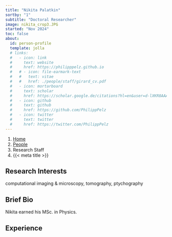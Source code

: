 ```yaml
---
title: "Nikita Palatkin"
sortby: "1"
subtitle: "Doctoral Researcher"
image: nikita_crop3.JPG
started: "Nov 2024"
toc: false
about:
  id: person-profile
  template: jolla
  # links:
  #   - icon: link
  #     text: website
  #     href: https://philipppelz.github.io
  #   # - icon: file-earmark-text
  #   #   text: vitae
  #   #   href: ./people/staff/girard_cv.pdf
  #   - icon: mortarboard
  #     text: scholar
  #     href: https://scholar.google.de/citations?hl=en&user=d-lXKR8AAAAJ
  #   - icon: github
  #     text: github
  #     href: https://github.com/PhilippPelz
  #   - icon: twitter
  #     text: twitter
  #     href: https://twitter.com/PhilippPelz
---
```


```{=html}
<nav aria-label="breadcrumb">
  <ol class="breadcrumb">
    <li class="breadcrumb-item"><a href="../../index.html">Home</a></li>
    <li class="breadcrumb-item"><a href="../../people.html">People</a></li>
    <li class="breadcrumb-item active">Research Staff</li>
    <li class="breadcrumb-item active" aria-current="page">{{< meta title >}}</li>
  </ol>
</nav>
```

:::{#person-profile}
:::

## Research Interests
computational imaging & microscopy, tomography, ptychography

## Brief Bio

Nikita earned his MSc. in Physics.

## Experience



